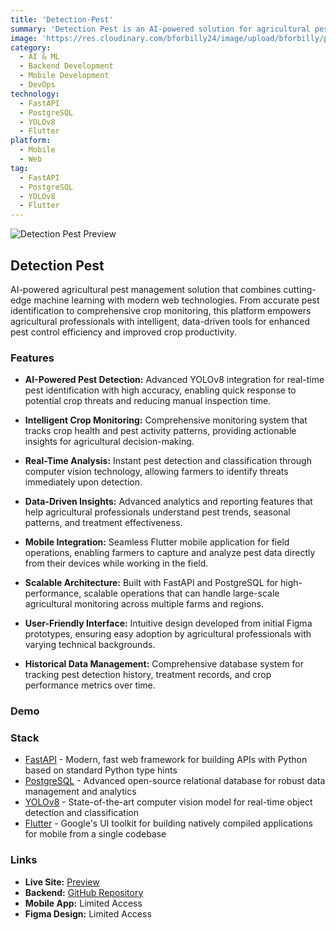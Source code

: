 ```yaml
---
title: 'Detection-Pest'
summary: 'Detection Pest is an AI-powered solution for agricultural pest management, offering accurate pest identification and crop monitoring through modern web and AI technologies. It helps agricultural professionals improve pest control efficiency and boost crop productivity with intelligent, data-driven tools.'
image: 'https://res.cloudinary.com/bforbilly24/image/upload/bforbilly/projects/detection-pest.webp'
category:
  - AI & ML
  - Backend Development
  - Mobile Development
  - DevOps
technology:
  - FastAPI
  - PostgreSQL
  - YOLOv8
  - Flutter
platform:
  - Mobile
  - Web
tag:
  - FastAPI
  - PostgreSQL
  - YOLOv8
  - Flutter
---
```


![Detection Pest Preview](https://res.cloudinary.com/bforbilly24/image/upload/bforbilly/projects/detection-pest.webp)

## Detection Pest

AI-powered agricultural pest management solution that combines cutting-edge machine learning with modern web technologies. From accurate pest identification to comprehensive crop monitoring, this platform empowers agricultural professionals with intelligent, data-driven tools for enhanced pest control efficiency and improved crop productivity.

### Features

- **AI-Powered Pest Detection:** Advanced YOLOv8 integration for real-time pest identification with high accuracy, enabling quick response to potential crop threats and reducing manual inspection time.

- **Intelligent Crop Monitoring:** Comprehensive monitoring system that tracks crop health and pest activity patterns, providing actionable insights for agricultural decision-making.

- **Real-Time Analysis:** Instant pest detection and classification through computer vision technology, allowing farmers to identify threats immediately upon detection.

- **Data-Driven Insights:** Advanced analytics and reporting features that help agricultural professionals understand pest trends, seasonal patterns, and treatment effectiveness.

- **Mobile Integration:** Seamless Flutter mobile application for field operations, enabling farmers to capture and analyze pest data directly from their devices while working in the field.

- **Scalable Architecture:** Built with FastAPI and PostgreSQL for high-performance, scalable operations that can handle large-scale agricultural monitoring across multiple farms and regions.

- **User-Friendly Interface:** Intuitive design developed from initial Figma prototypes, ensuring easy adoption by agricultural professionals with varying technical backgrounds.

- **Historical Data Management:** Comprehensive database system for tracking pest detection history, treatment records, and crop performance metrics over time.

### Demo


<div className="flex justify-center">
  <div className="relative">
    <Android
      className="size-full"
      videoSrc="https://res.cloudinary.com/bforbilly/video/upload/bforbilly/projects/demo/demo-detection-pest"
    />
  </div>
</div>

### Stack

- [FastAPI](https://fastapi.tiangolo.com) - Modern, fast web framework for building APIs with Python based on standard Python type hints
- [PostgreSQL](https://www.postgresql.org) - Advanced open-source relational database for robust data management and analytics
- [YOLOv8](https://github.com/ultralytics/ultralytics) - State-of-the-art computer vision model for real-time object detection and classification
- [Flutter](https://flutter.dev) - Google's UI toolkit for building natively compiled applications for mobile from a single codebase

### Links

- **Live Site:** [Preview](https://detectionpest.circleit.dev/)
- **Backend:** [GitHub Repository](https://github.com/bforbilly24/detectionpest-fastapi-backend-restapi)
- **Mobile App:** Limited Access
- **Figma Design:** Limited Access

